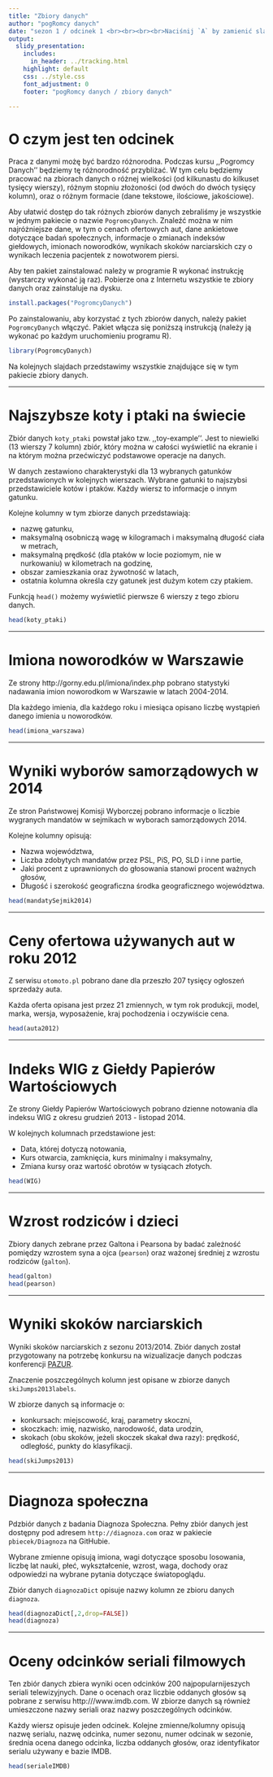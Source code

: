 ```yaml
---
title: "Zbiory danych"
author: "pogRomcy danych"
date: "sezon 1 / odcinek 1 <br><br><br><br>Naciśnij `A` by zamienić slajdy na ciągły tekst <br> Naciśnij `T` by wyświetlić spis treści"
output:
  slidy_presentation:
    includes:
      in_header: ../tracking.html
    highlight: default
    css: ../style.css
    font_adjustment: 0
    footer: "pogRomcy danych / zbiory danych"

---
```


# O czym jest ten odcinek

Praca z danymi możę być bardzo różnorodna. Podczas kursu ,,Pogromcy Danych'' będziemy tę różnorodność przybliżać. W tym celu będziemy pracować na zbiorach danych o różnej wielkości (od kilkunastu do kilkuset tysięcy wierszy), różnym stopniu złożoności (od dwóch do dwóch tysięcy kolumn), oraz o różnym formacie (dane tekstowe, ilościowe, jakościowe). 

Aby ułatwić dostęp do tak różnych zbiorów danych zebraliśmy je wszystkie w jednym pakiecie o nazwie `PogromcyDanych`. Znaleźć można w nim najróżniejsze dane, w tym o cenach ofertowych aut, dane ankietowe dotyczące badań społecznych, informacje o zmianach indeksów giełdowych, imionach noworodków, wynikach skoków narciarskich czy o wynikach leczenia pacjentek z nowotworem piersi.



Aby ten pakiet zainstalować należy w programie R wykonać instrukcję (wystarczy wykonać ją raz). Pobierze ona z Internetu wszystkie te zbiory danych oraz zainstaluje na dysku.

```r
install.packages("PogromcyDanych")
```

Po zainstalowaniu, aby korzystać z tych zbiorów danych, należy pakiet `PogromcyDanych` włączyć.
Pakiet włącza się poniższą instrukcją (należy ją wykonać po każdym uruchomieniu programu R).

```r
library(PogromcyDanych)
```

Na kolejnych slajdach przedstawimy wszystkie znajdujące się w tym pakiecie zbiory danych.

---

# Najszybsze koty i ptaki na świecie

Zbiór danych `koty_ptaki` powstał jako tzw. ,,toy-example''. Jest to niewielki (13 wierszy 7 kolumn) zbiór, który można w całości wyświetlić na ekranie i na którym można przećwiczyć podstawowe operacje na danych.

W danych zestawiono charakterystyki dla 13 wybranych gatunków przedstawionych w kolejnych wierszach. Wybrane gatunki to najszybsi przedstawiciele kotów i ptaków. Każdy wiersz to informacje o innym gatunku. 

Kolejne kolumny w tym zbiorze danych przedstawiają:

* nazwę gatunku,
* maksymalną osobniczą wagę w kilogramach i maksymalną długość ciała w metrach, 
* maksymalną prędkość (dla ptaków w locie poziomym, nie w nurkowaniu) w kilometrach na godzinę, 
* obszar zamieszkania oraz żywotność w latach,
* ostatnia kolumna określa czy gatunek jest dużym kotem czy ptakiem. 

Funkcją `head()` możemy wyświetlić pierwsze 6 wierszy z tego zbioru danych.

```r
head(koty_ptaki)
```

---

# Imiona noworodków w Warszawie

Ze strony http://gorny.edu.pl/imiona/index.php pobrano statystyki nadawania imion noworodkom w Warszawie w latach 2004-2014. 

Dla każdego imienia, dla każdego roku i miesiąca opisano liczbę wystąpień danego imienia u noworodków.

```r
head(imiona_warszawa)
```

---

# Wyniki wyborów samorządowych w 2014

Ze stron Państwowej Komisji Wyborczej pobrano informacje o liczbie wygranych mandatów w sejmikach w wyborach samorządowych 2014. 

Kolejne kolumny opisują:

* Nazwa województwa, 
* Liczba zdobytych mandatów przez PSL, PiS, PO, SLD i inne partie,
* Jaki procent z uprawnionych do głosowania stanowi procent ważnych głosów,
* Długość i szerokość geograficzna środka geograficznego województwa.

```r
head(mandatySejmik2014)
```

---

# Ceny ofertowa używanych aut w roku 2012

Z serwisu `otomoto.pl` pobrano dane dla przeszło 207 tysięcy ogłoszeń sprzedaży auta. 

Każda oferta opisana jest przez 21 zmiennych, w tym rok produkcji, model, marka, wersja, wyposażenie, kraj pochodzenia i oczywiście cena.

```r
head(auta2012)
```

---

# Indeks WIG z Giełdy Papierów Wartościowych

Ze strony Giełdy Papierów Wartościowych pobrano dzienne notowania dla indeksu WIG z okresu grudzień 2013 - listopad 2014.

W kolejnych kolumnach przedstawione jest:

* Data, której dotyczą notowania,
* Kurs otwarcia, zamknięcia, kurs minimalny i maksymalny,
* Zmiana kursy oraz wartość obrotów w tysiącach złotych.

```r
head(WIG)
```

---

# Wzrost rodziców i dzieci

Zbiory danych zebrane przez Galtona i Pearsona by badać zależność pomiędzy wzrostem syna a ojca (`pearson`) oraz ważonej średniej z wzrostu rodziców (`galton`).

```r
head(galton)
head(pearson)
```

---

# Wyniki skoków narciarskich

Wyniki skoków narciarskich z sezonu 2013/2014. Zbiór danych został przygotowany na potrzebę konkursu na wizualizacje danych podczas konferencji [PAZUR](http://estymator.ue.poznan.pl/pazur/).

Znaczenie poszczególnych kolumn jest opisane w zbiorze danych `skiJumps2013labels`.

W zbiorze danych są informacje o:

* konkursach: miejscowość, kraj, parametry skoczni,
* skoczkach: imię, nazwisko, narodowość, data urodzin,
* skokach (obu skoków, jeżeli skoczek skakał dwa razy): prędkość, odległość, punkty do klasyfikacji.

```r
head(skiJumps2013)
```

---

# Diagnoza społeczna

Pdzbiór danych z badania Diagnoza Społeczna. Pełny zbiór danych jest dostępny pod adresem `http://diagnoza.com` oraz w pakiecie `pbiecek/Diagnoza` na GitHubie.

Wybrane zmienne opisują imiona, wagi dotyczące sposobu losowania, liczbę lat nauki, płeć, wykształcenie, wzrost, waga, dochody oraz odpowiedzi na wybrane pytania dotyczące światopoglądu.

Zbiór danych `diagnozaDict` opisuje nazwy kolumn ze zbioru danych `diagnoza`.

```r
head(diagnozaDict[,2,drop=FALSE])
head(diagnoza)
```

---

# Oceny odcinków seriali filmowych

Ten zbiór danych zbiera wyniki ocen odcinków 200 najpopularnijeszych seriali telewizyjnych.
Dane o ocenach oraz liczbie oddanych głosów są pobrane z serwisu http:///www.imdb.com. 
W zbiorze danych są również umieszczone nazwy seriali oraz nazwy poszczególnych odcinków.

Każdy wiersz opisuje jeden odcinek. Kolejne zmienne/kolumny opisują nazwę serialu, nazwę odcinka, numer sezonu, numer odcinak w sezonie, średnia ocena danego odcinka, liczba oddanych głosów, oraz identyfikator serialu używany e bazie IMDB.

```r
head(serialeIMDB)
```
